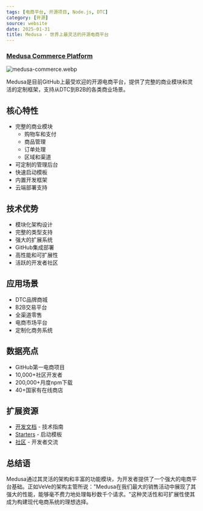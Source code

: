 ```yaml
---
tags: [电商平台, 开源项目, Node.js, DTC]
category: [开源]
source: website
date: 2025-01-31
title: Medusa - 世界上最灵活的开源电商平台
---
```


### [Medusa Commerce Platform](https://medusajs.com/)

![medusa-commerce.webp](https://img.mengpeng.tech/i/2025/02/07/67a5e2ed1d6f1.webp)

Medusa是目前GitHub上最受欢迎的开源电商平台，提供了完整的商业模块和灵活的定制框架，支持从DTC到B2B的各类商业场景。

## 核心特性

- 完整的商业模块
  - 购物车和支付
  - 商品管理
  - 订单处理
  - 区域和渠道
- 可定制的管理后台
- 快速启动模板
- 内置开发框架
- 云端部署支持

## 技术优势

- 模块化架构设计
- 完整的类型支持
- 强大的扩展系统
- GitHub集成部署
- 高性能和可扩展性
- 活跃的开发者社区

## 应用场景

- DTC品牌商城
- B2B交易平台
- 全渠道零售
- 电商市场平台
- 定制化商务系统

## 数据亮点

- GitHub第一电商项目
- 10,000+社区开发者
- 200,000+月度npm下载
- 40+国家有在线商店

## 扩展资源

- [开发文档](https://docs.medusajs.com/) - 技术指南
- [Starters](https://medusajs.com/starters) - 启动模板
- [社区](https://discord.gg/medusajs) - 开发者交流

## 总结语

Medusa通过其灵活的架构和丰富的功能模块，为开发者提供了一个强大的电商平台基础。正如VeVe的架构主管所说："Medusa在我们最大的销售活动中展现了其强大的性能，能够毫不费力地处理每秒数千个请求。"这种灵活性和可扩展性使其成为构建现代电商系统的理想选择。 